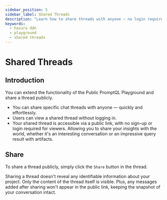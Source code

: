 ```yaml
---
sidebar_position: 5
sidebar_label: Shared Threads
description: "Learn how to share threads with anyone — no login required!"
keywords:
  - hasura ddn
  - playground
  - shared threads
---
```



# Shared Threads

## Introduction

You can extend the functionality of the Public PromptQL Playground and share a thread publicly.

- You can share specific chat threads with anyone — quickly and effortlessly.
- Users can view a shared thread without logging in.
- Your shared thread is accessible via a public link, with no sign-up or login required for viewers. Allowing you to
  share your insights with the world, whether it's an interesting conversation or an impressive query result with
  artifacts.

## Share

To share a thread publicly, simply click the `Share` button in the thread.

<Thumbnail src="/img/get-started/shared-threads.jpeg" alt="Shared Threads" />

Sharing a thread doesn't reveal any identifiable information about your project. Only the content of the thread itself
is visible. Plus, any messages added after sharing won't appear in the public link, keeping the snapshot of your
conversation intact.
